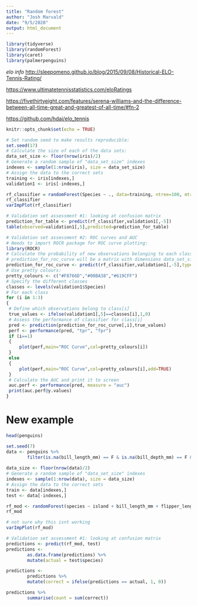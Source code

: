 ```yaml
---
title: "Random forest"
author: "Josh Marvald"
date: "9/5/2020"
output: html_document
---
```

```r
library(tidyverse)
library(randomForest)
library(caret)
library(palmerpenguins)
```

*elo info*
<http://sleepomeno.github.io/blog/2015/09/08/Historical-ELO-Tennis-Rating/>

<https://www.ultimatetennisstatistics.com/eloRatings>

<https://fivethirtyeight.com/features/serena-williams-and-the-difference-between-all-time-great-and-greatest-of-all-time/#fn-2>

<https://github.com/hdai/elo_tennis>









```r
knitr::opts_chunk$set(echo = TRUE)
```

```r
# Set random seed to make results reproducible:
set.seed(17)
# Calculate the size of each of the data sets:
data_set_size <- floor(nrow(iris)/2)
# Generate a random sample of "data_set_size" indexes
indexes <- sample(1:nrow(iris), size = data_set_size)
# Assign the data to the correct sets
training <- iris[indexes,]
validation1 <- iris[-indexes,]
```

```r
rf_classifier = randomForest(Species ~ ., data=training, ntree=100, mtry=2, importance=TRUE)
rf_classifier
varImpPlot(rf_classifier)
```

```r
# Validation set assessment #1: looking at confusion matrix
prediction_for_table <- predict(rf_classifier,validation1[,-5])
table(observed=validation1[,5],predicted=prediction_for_table)
```

```r
# Validation set assessment #2: ROC curves and AUC
# Needs to import ROCR package for ROC curve plotting:
library(ROCR)
# Calculate the probability of new observations belonging to each class
# prediction_for_roc_curve will be a matrix with dimensions data_set_size x number_of_classes
prediction_for_roc_curve <- predict(rf_classifier,validation1[,-5],type="prob")
# Use pretty colours:
pretty_colours <- c("#F8766D","#00BA38","#619CFF")
# Specify the different classes 
classes <- levels(validation1$Species)
# For each class
for (i in 1:3)
{
 # Define which observations belong to class[i]
 true_values <- ifelse(validation1[,5]==classes[i],1,0)
 # Assess the performance of classifier for class[i]
 pred <- prediction(prediction_for_roc_curve[,i],true_values)
 perf <- performance(pred, "tpr", "fpr")
 if (i==1)
 {
     plot(perf,main="ROC Curve",col=pretty_colours[i]) 
 }
 else
 {
     plot(perf,main="ROC Curve",col=pretty_colours[i],add=TRUE) 
 }
 # Calculate the AUC and print it to screen
 auc.perf <- performance(pred, measure = "auc")
 print(auc.perf@y.values)
}
```


# New example

```r
head(penguins)
```


```r
set.seed(7)
data <- penguins %>%
        filter(is.na(bill_length_mm) == F & is.na(bill_depth_mm) == F & is.na(flipper_length_mm) == F & is.na(body_mass_g) == F)
               
data_size <- floor(nrow(data)/2)
# Generate a random sample of "data_set_size" indexes
indexes <- sample(1:nrow(data), size = data_size)
# Assign the data to the correct sets
train <- data[indexes,] 
test <- data[-indexes,] 
```


```r
rf_mod <- randomForest(species ~ island + bill_length_mm + flipper_length_mm, data = train, ntree = 100, mtry = 2, importance = T)
rf_mod

# not sure why this isnt working 
varImpPlot(rf_mod)
```

```r
# Validation set assessment #1: looking at confusion matrix
predictions <- predict(rf_mod, test)
predictions <-
        as.data.frame(predictions) %>%
        mutate(actual = test$species)

predictions <-
        predictions %>%
        mutate(correct = ifelse(predictions == actual, 1, 0))

predictions %>%
        summarise(count = sum(correct))
```




